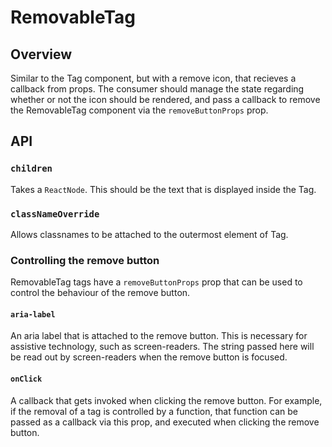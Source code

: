 
<Meta of={RemovableTagStories} />

# RemovableTag

<ResourceLinks
  sourceCode="https://github.com/cultureamp/kaizen-design-system/tree/main/packages/components/src/__future__/Tag/RemovableTag.tsx"
/>

<KaioNotification />

<Installation
  installCommand="yarn add @kaizen/components"
  importStatement="import { RemovableTag } from `@kaizen/components/future`"
/>

## Overview

Similar to the Tag component, but with a remove icon, that recieves a callback from props.
The consumer should manage the state regarding whether or not the icon should be rendered,
and pass a callback to remove the RemovableTag component via the `removeButtonProps` prop.

## API

<Canvas of={RemovableTagStories.Playground} />
<Controls of={RemovableTagStories.Playground} />

### `children`

Takes a `ReactNode`. This should be the text that is displayed inside the Tag.

<Canvas of={RemovableTagStories.Children} />

### `classNameOverride`

Allows classnames to be attached to the outermost element of Tag.

<Canvas of={RemovableTagStories.ClassNameOverride} />

### Controlling the remove button

RemovableTag tags have a `removeButtonProps` prop that can be used to control the behaviour of the remove button.

#### `aria-label`

An aria label that is attached to the remove button. This is necessary for assistive technology, such as screen-readers.
The string passed here will be read out by screen-readers when the remove button is focused.

#### `onClick`

A callback that gets invoked when clicking the remove button.
For example, if the removal of a tag is controlled by a function, that function can
be passed as a callback via this prop, and executed when clicking the remove button.

